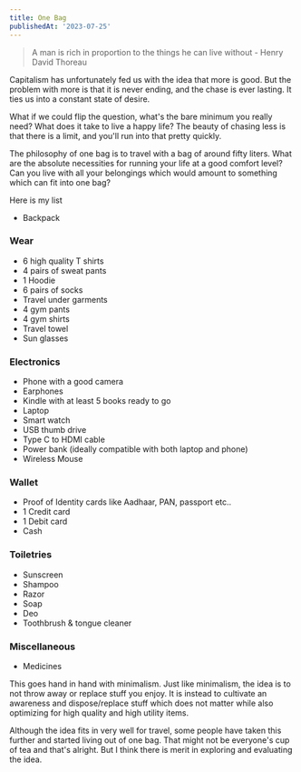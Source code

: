 ```yaml
---
title: One Bag
publishedAt: '2023-07-25'
---
```


> A man is rich in proportion to the things he can live without - Henry David Thoreau

Capitalism has unfortunately fed us with the idea that more is good. But the problem with more is that it is never ending, and the chase is ever lasting. It ties us into a constant state of desire.

What if we could flip the question, what's the bare minimum you really need? What does it take to live a happy life? The beauty of chasing less is that there is a limit, and you'll run into that pretty quickly.

The philosophy of one bag is to travel with a bag of around fifty liters. What are the absolute necessities for running your life at a good comfort level? Can you live with all your belongings which would amount to something which can fit into one bag?

Here is my list

- Backpack

### Wear

- 6 high quality T shirts
- 4 pairs of sweat pants
- 1 Hoodie
- 6 pairs of socks
- Travel under garments
- 4 gym pants
- 4 gym shirts
- Travel towel
- Sun glasses

### Electronics

- Phone with a good camera
- Earphones
- Kindle with at least 5 books ready to go
- Laptop
- Smart watch
- USB thumb drive
- Type C to HDMI cable
- Power bank (ideally compatible with both laptop and phone)
- Wireless Mouse

### Wallet

- Proof of Identity cards like Aadhaar, PAN, passport etc..
- 1 Credit card
- 1 Debit card
- Cash

### Toiletries

- Sunscreen
- Shampoo
- Razor
- Soap
- Deo
- Toothbrush & tongue cleaner

### Miscellaneous

- Medicines

This goes hand in hand with minimalism. Just like minimalism, the idea is to not throw away or replace stuff you enjoy. It is instead to cultivate an awareness and dispose/replace stuff which does not matter while also optimizing for high quality and high utility items.

Although the idea fits in very well for travel, some people have taken this further and started living out of one bag. That might not be everyone's cup of tea and that's alright. But I think there is merit in exploring and evaluating the idea.